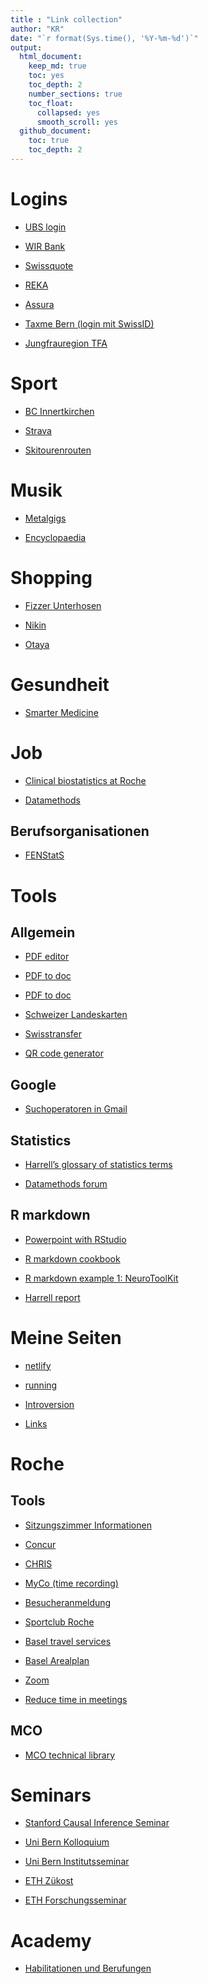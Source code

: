 ```yaml
---
title : "Link collection"
author: "KR"
date: "`r format(Sys.time(), '%Y-%m-%d')`"
output: 
  html_document:
    keep_md: true
    toc: yes
    toc_depth: 2
    number_sections: true
    toc_float:
      collapsed: yes
      smooth_scroll: yes
  github_document: 
    toc: true
    toc_depth: 2
---
```



# Logins

* [UBS login](https://ebanking-ch2.ubs.com/workbench/WorkbenchOpenAction.do?login&)

* [WIR Bank](https://wwwsec.wir.ch/authen/login)

* [Swissquote](https://trade.swissquote.ch/my.policy)

* [REKA](https://reka.ch/de/rekageld/login-kundenportal)

* [Assura](https://www.e-assura.ch/account/Login.aspx)

* [Taxme Bern (login mit SwissID)](https://www.belogin.directories.be.ch/cms/de/welcome.html)

* [Jungfrauregion TFA](https://jrtag.ch/index-de.php?frameset=9)

# Sport

* [BC Innertkirchen](https://www.bcinnertkirchen.ch/)

* [Strava](https://www.strava.com/dashboard)

* [Skitourenrouten](https://map.geo.admin.ch/?topic=ech&lang=de&bgLayer=ch.swisstopo.pixelkarte-farbe&layers=ch.swisstopo-karto.skitouren&layers_opacity=0.8&E=2653162.27&N=1171650.86&zoom=7)

# Musik

* [Metalgigs](https://metalgigs.ch/konzerte)

* [Encyclopaedia](https://www.metal-archives.com/)

# Shopping

* [Fizzer Unterhosen](https://www.flizzer.ch/)

* [Nikin](https://nikin.ch/)

* [Otaya](https://otaya.de/)

# Gesundheit

* [Smarter Medicine](https://www.smartermedicine.ch/de/datensammlung/detail/empfehlung/patient/253.html)

# Job

* [Clinical biostatistics at Roche](https://numbersman77.github.io/pharma/pharma.html)

* [Datamethods](https://discourse.datamethods.org/t/welcome-to-datamethods/8)

## Berufsorganisationen

* [FENStatS](https://www.fenstats.eu/acc_application)

# Tools

## Allgemein

* [PDF editor](https://pdfbob.com/editor/)

* [PDF to doc](https://pdf2doc.com/de/)

* [PDF to doc](https://convertio.co/de/pdf-docx/)

* [Schweizer Landeskarten](https://map.geo.admin.ch/?topic=swisstopo)

* [Swisstransfer](https://www.swisstransfer.com/de)

* [QR code generator](https://www.qrcode-generator.ch/)

## Google

* [Suchoperatoren in Gmail](https://support.google.com/mail/answer/7190?hl=de)

## Statistics

* [Harrell's glossary of statistics terms](http://hbiostat.org/doc/glossary.pdf)

* [Datamethods forum](https://discourse.datamethods.org/)

## R markdown

* [Powerpoint with RStudio](https://support.rstudio.com/hc/en-us/articles/360004672913-Rendering-PowerPoint-Presentations-with-RStudio)

* [R markdown cookbook](https://bookdown.org/yihui/rmarkdown-cookbook/)

* [R markdown example 1: NeuroToolKit](NeuroToolKit Exploratory Analysis)

* [Harrell report](http://hbiostat.org/R/hreport/)

# Meine Seiten

* [netlify](https://numbersman77.netlify.app/)

* [running](https://rufi77.github.io/running/)

* [Introversion](https://rufi77.github.io/intro/introversion.html)

* [Links](https://rufi77.github.io/links/links.html)

# Roche

## Tools

* [Sitzungszimmer Informationen](http://cafm:18070/case/PSS/5472_SiZi/Forms/RoomListForm.aspx?2)

* [Concur](https://eu1.concursolutions.com/home.asp)

* [CHRIS](https://oneportal.roche.com/irj/portal/simplyone/home)

* [MyCo (time recording)](https://myco.roche.com/)

* [Besucheranmeldung](http://besucher.bas.roche.com/Forms/Logout.aspx)

* [Sportclub Roche](https://scroche.ch/sektionen1)

* [Basel travel services](https://sites.google.com/roche.com/basel-travel-services/home)

* [Basel Arealplan](https://sites.google.com/roche.com/realestatemanagement/services/site-map)

* [Zoom](https://sites.google.com/gene.com/collaborationtools/apps/more/zoom)

* [Reduce time in meetings](https://sites.google.com/gene.com/experimenttemplate/home?authuser=0)

## MCO 

* [MCO technical library](https://recpoint.roche.com/rc/0571/MCO%20Technical%20Library/Forms/AllItems.aspx?RootFolder=%2Frc%2F0571%2FMCO%20Technical%20Library&&InitialTabId=Ribbon%2EDocument&VisibilityContext=WSSTabPersistence)

# Seminars

* [Stanford Causal Inference Seminar](https://sites.google.com/view/ocis/)

* [Uni Bern Kolloquium](https://www.imsv.unibe.ch/research/talks/colloquia/index_eng.html)

* [Uni Bern Institutsseminar](https://www.imsv.unibe.ch/research/talks/institute_seminar/index_eng.html)

* [ETH Zükost](https://math.ethz.ch/sfs/news-and-events/seminar-applied-statistics.html)

* [ETH Forschungsseminar](https://math.ethz.ch/sfs/news-and-events/research-seminar.html)

# Academy

* [Habilitationen und Berufungen](https://www.academics.ch/ratgeber/habilitation-und-berufungen)



